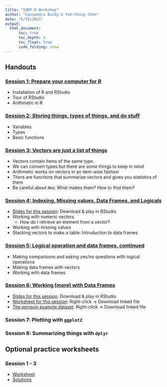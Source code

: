 ```yaml
---
title: "SURP R Workshop"
author: "Cassandra Buzby & Yen-Chung Chen"
date: "6/15/2021"
output:
  html_document:
      toc: true
      toc_depth: 4
      toc_float: true
      code_folding: show
---
```


## Handouts

### [Session 1: Prepare your computer for R](session_1_environment.html)

- Installation of R and RStudio
- Tour of RStudio
- Arithmetic in R

### [Session 2: Storing things, types of things, and do stuff](Workshop_2.html)

- Variables
- Types
- Basic functions
  
### [Session 3: Vectors are just a list of things](session_3_vectors.html)

- Vectors contain items of the same _type_.
- We can convert types but there are some things to keep in mind
- Arithmetic works on vectors in an item-wise fashion
- There are functions that summarize vectors and gives you statistics of them
- Be careful about `NA`s: What makes them? How to find them?

### [Session 4: Indexing, Missing values, Data Frames, and Logicals](source/Workshop_4.html)

- [Slides for this session](source/Workshop4_Presentation.Rpres): Download & play in RStudio
- Working with numeric vectors
  - How do I retrieve an element from a vector?
- Working with missing values
- Stacking vectors to make a table: Introduction to data frames
  
### [Session 5: Logical operation and data frames, continued](session_5_df_logical_ws.html)

- Making comparisons and asking yes/no questions with logical operations
- Making data frames with vectors
- Working with data frames

### [Session 6: Working (more) with Data Frames](https://nyusurp.github.io/source/Workshop6_2021.html)

- [Slides for this session](source/Workshop5_Presentation.Rpres): Download & play in RStudio
- [Worksheet for this session](source/Workshop6_2021.Rmd): Right-click -> Download linked file
- [The penguin example dataset](source/penguins.csv): Right-click -> Download linked file

### Session 7: Plotting with `ggplot2`

### Session 8: Summarizing things with `dplyr`

## Optional practice worksheets

### Session 1 - 3

- [Worksheet](Week1to3_Practice.html)
- [Solutions](source/Week1to3_Practice_Solutions.html)

